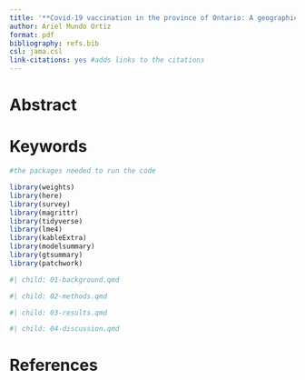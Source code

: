 ```yaml
---
title: '**Covid-19 vaccination in the province of Ontario: A geographical and socio-economical analysis**'
author: Ariel Mundo Ortiz
format: pdf
bibliography: refs.bib
csl: jama.csl
link-citations: yes #adds links to the citations
---
```



# Abstract


# Keywords {-}


```r
#the packages needed to run the code

library(weights)
library(here)
library(survey)
library(magrittr)
library(tidyverse)
library(lme4)
library(kableExtra)
library(modelsummary)
library(gtsummary)
library(patchwork)

```



```r
#| child: 01-background.qmd
```


```r
#| child: 02-methods.qmd
```


```r
#| child: 03-results.qmd
```


```r
#| child: 04-discussion.qmd
```


# References

::: {#refs}
:::